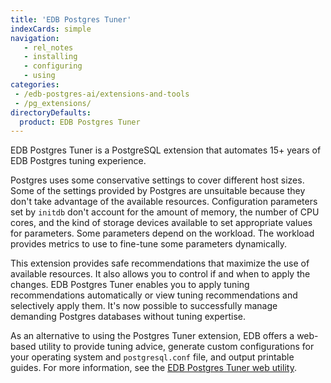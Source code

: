 ```yaml
---
title: 'EDB Postgres Tuner'
indexCards: simple
navigation:
   - rel_notes
   - installing
   - configuring
   - using
categories:
 - /edb-postgres-ai/extensions-and-tools
 - /pg_extensions/
directoryDefaults:
  product: EDB Postgres Tuner
---
```


EDB Postgres Tuner is a PostgreSQL extension that automates 15+ years of EDB Postgres tuning experience. 

Postgres uses some conservative settings to cover different host sizes. Some of the settings provided by Postgres are unsuitable because they don't take advantage of the available resources. Configuration parameters set by `initdb` don't account for the amount of memory, the number of CPU cores, and the kind of storage devices available to set appropriate values for parameters. Some parameters depend on the workload. The workload provides metrics to use to fine-tune some parameters dynamically.

This extension provides safe recommendations that maximize the use of available resources. It also allows you to control if and when to apply the changes. EDB Postgres Tuner enables you to apply tuning recommendations automatically or view tuning recommendations and selectively apply them. It's now possible to successfully manage demanding Postgres databases without tuning expertise.   

As an alternative to using the Postgres Tuner extension, EDB offers a web-based utility to provide tuning advice, generate custom configurations for your operating system and `postgresql.conf` file, and output printable guides.  For 
more information, see the [EDB Postgres Tuner web utility](https://postgrestuner.enterprisedb.com).
